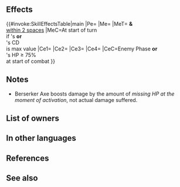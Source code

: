{{Weapon Infobox
|tagid=SID_ベルセルクの斧
|intID=4290
|image=wep_ax159
|exclusive=1
|weaponType=Axe
|cost=400
|might=16
|range=1
|cooldown=-1
|effect=Accelerates Special trigger (cooldown count-1).<br><br>At start of turn, for unit and allies within 2 spaces of unit, if Special cooldown count is at its maximum value, grants Special cooldown count-1.<br><br>If foe initiates combat or foe's HP ≥ 75% at start of combat, grants bonus to unit's Atk/Spd/Def/Res = 25% of foe's Atk at start of combat - 4 (max 14; min 5), unit makes a guaranteed follow-up attack, deals damage = damage dealt to unit (max 30; excluding area-of-effect Specials), and deals damage = 15% of unit's Atk during combat (excluding area-of-effect Specials).
|required=Silver Axe
|properties=random_owner
}}
==Effects==
{{#invoke:SkillEffectsTable|main
|Pe={{Eft|Accelerates Special}}
|Me={{Eft|Reduce Cooldown|1}}
|MeT={{Tgt|Unit}} '''&''' {{Tgt|Allies}}<br>[[within 2 spaces]]
|MeC=At start of turn<br>if {{Tgt|Unit}}'s '''or'''<br>{{Tgt|Ally}}'s CD<br>is max value
|Ce1={{Eft|Temporary buffs|Atk/Spd/Def/Res|25% of {{Tgt|Foe}}'s Atk<br>at start of combat, -4|min=5|max=14}}
|Ce2={{Eft|Guaranteed Follow-Ups}}
|Ce3={{Eft|Damage Boost|damage dealt to {{Tgt|Unit}}|max=30}}
|Ce4={{Eft|Damage Boost|15% of {{Tgt|Unit}}'s Atk}}
|CeC=Enemy Phase '''or'''<br>{{Tgt|Foe}}'s HP ≥ 75%<br>at start of combat
}}

==Notes==
{{Start of turn Special modification}}
{{IfFoeInitiates}}
{{Temporary buffs}}
{{At start of combat}}
{{Guaranteed follow-up interaction}}
* Berserker Axe boosts damage by the amount of ''missing HP at the moment of activation'', not actual damage suffered.
{{FlatDamageBoost|X (max: 30)}}
{{DamageBoost}}

==List of owners==
{{Skill Hero List}}
==In other languages==
{{OtherLanguages
|japanese=ベルセルクの斧
|german=Berserkeraxt
|spanishEU=Hacha bárbara
|spanishLA=Hacha bárbara
|french=Hache berserker
|italian=Ascia Berserker
|chineseTW=狂鬥士之斧
|portuguese=Mach. Berserker
}}
==References==
<references/>
==See also==
{{See also skills|cond=Description LIKE '%deals damage = damage dealt to unit%' OR Description LIKE '%allies within _ spaces%its maximum value, grants Special cooldown count-1%' AND Exclusive='1'}}
{{Weapons Navbox}}